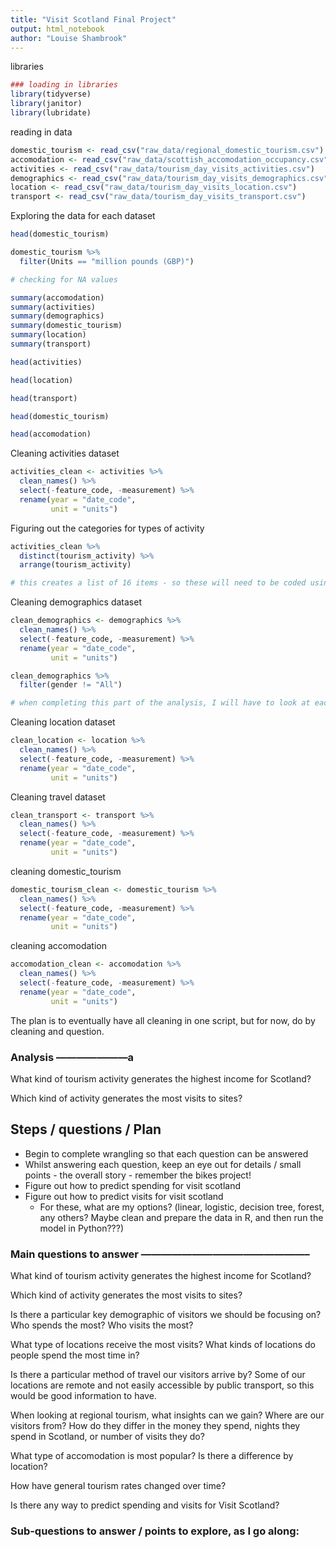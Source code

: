 ```yaml
---
title: "Visit Scotland Final Project"
output: html_notebook
author: "Louise Shambrook"
---
```


libraries
```r
### loading in libraries
library(tidyverse)
library(janitor)
library(lubridate)

```

reading in data
```r
domestic_tourism <- read_csv("raw_data/regional_domestic_tourism.csv")
accomodation <- read_csv("raw_data/scottish_accomodation_occupancy.csv")
activities <- read_csv("raw_data/tourism_day_visits_activities.csv")
demographics <- read_csv("raw_data/tourism_day_visits_demographics.csv")
location <- read_csv("raw_data/tourism_day_visits_location.csv")
transport <- read_csv("raw_data/tourism_day_visits_transport.csv")

```

Exploring the data for each dataset
```r
head(domestic_tourism)

domestic_tourism %>%
  filter(Units == "million pounds (GBP)")

# checking for NA values

summary(accomodation)
summary(activities)
summary(demographics)
summary(domestic_tourism)
summary(location)
summary(transport)

head(activities)

head(location)

head(transport)

head(domestic_tourism)

head(accomodation)

```

Cleaning activities dataset
```r
activities_clean <- activities %>%
  clean_names() %>%
  select(-feature_code, -measurement) %>%
  rename(year = "date_code",
         unit = "units")
```

Figuring out the categories for types of activity
```r
activities_clean %>%
  distinct(tourism_activity) %>%
  arrange(tourism_activity)

# this creates a list of 16 items - so these will need to be coded using an ifelse or similar. 
```

Cleaning demographics dataset
```r
clean_demographics <- demographics %>%
  clean_names() %>%
  select(-feature_code, -measurement) %>%
  rename(year = "date_code",
         unit = "units")

```


```r
clean_demographics %>%
  filter(gender != "All")

# when completing this part of the analysis, I will have to look at each variable individually. There are too many variables with too many of them having "all" as an answer to get anything significant from them as a direct analysis.
```

Cleaning location dataset
```r
clean_location <- location %>%
  clean_names() %>%
  select(-feature_code, -measurement) %>%
  rename(year = "date_code",
         unit = "units")
```

Cleaning travel dataset
```r
clean_transport <- transport %>%
  clean_names() %>%
  select(-feature_code, -measurement) %>%
  rename(year = "date_code",
         unit = "units")
```

cleaning domestic_tourism
```r
domestic_tourism_clean <- domestic_tourism %>%
  clean_names() %>%
  select(-feature_code, -measurement) %>%
  rename(year = "date_code",
         unit = "units")
```

cleaning accomodation
```r
accomodation_clean <- accomodation %>%
  clean_names() %>%
  select(-feature_code, -measurement) %>%
  rename(year = "date_code",
         unit = "units")
```



The plan is to eventually have all cleaning in one script, but for now, do by cleaning and question.

### Analysis ---------------------a

What kind of tourism activity generates the highest income for Scotland?



Which kind of activity generates the most visits to sites?



## Steps / questions / Plan


- Begin to complete wrangling so that each question can be answered
- Whilst answering each question, keep an eye out for details / small points - the overall story - remember the bikes project!
- Figure out how to predict spending for visit scotland
- Figure out how to predict visits for visit scotland
    - For these, what are my options? (linear, logistic, decision tree, forest, any others? Maybe clean and prepare the data in R, and then run the model in Python???)


### Main questions to answer --------------------------------------------------

What kind of tourism activity generates the highest income for Scotland?

Which kind of activity generates the most visits to sites?

Is there a particular key demographic of visitors we should be focusing on? Who spends the most? Who visits the most?

What type of locations receive the most visits? What kinds of locations do people spend the most time in?

Is there a particular method of travel our visitors arrive by? Some of our locations are remote and not easily accessible by public transport, so this would be good information to have.

When looking at regional tourism, what insights can we gain? Where are our visitors from? How do they differ in the money they spend, nights they spend in Scotland, or number of visits they do?

What type of accomodation is most popular? Is there a difference by location?

How have general tourism rates changed over time?

Is there any way to predict spending and visits for Visit Scotland?


### Sub-questions to answer / points to explore, as I go along: